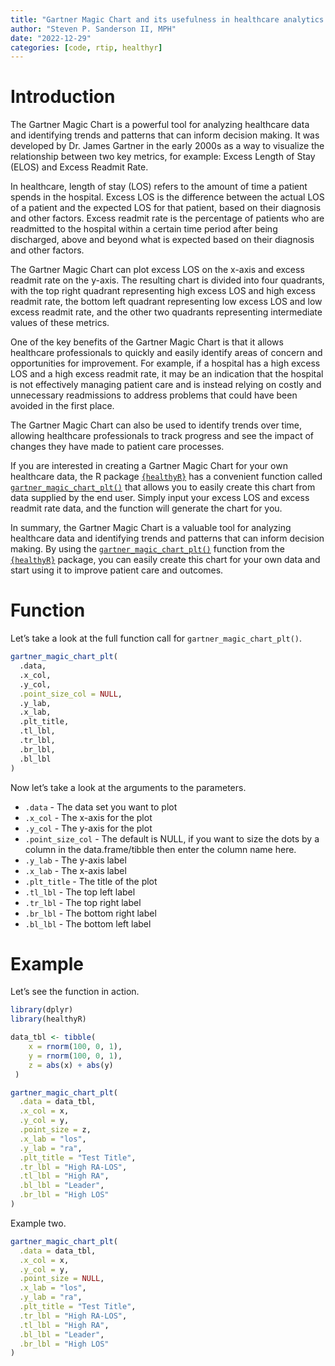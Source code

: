 ```yaml
---
title: "Gartner Magic Chart and its usefulness in healthcare analytics with {healthyR}"
author: "Steven P. Sanderson II, MPH"
date: "2022-12-29"
categories: [code, rtip, healthyr]
---
```


# Introduction

The Gartner Magic Chart is a powerful tool for analyzing healthcare data and identifying trends and patterns that can inform decision making. It was developed by Dr. James Gartner in the early 2000s as a way to visualize the relationship between two key metrics, for example: Excess Length of Stay (ELOS) and Excess Readmit Rate.

In healthcare, length of stay (LOS) refers to the amount of time a patient spends in the hospital. Excess LOS is the difference between the actual LOS of a patient and the expected LOS for that patient, based on their diagnosis and other factors. Excess readmit rate is the percentage of patients who are readmitted to the hospital within a certain time period after being discharged, above and beyond what is expected based on their diagnosis and other factors.

The Gartner Magic Chart can plot excess LOS on the x-axis and excess readmit rate on the y-axis. The resulting chart is divided into four quadrants, with the top right quadrant representing high excess LOS and high excess readmit rate, the bottom left quadrant representing low excess LOS and low excess readmit rate, and the other two quadrants representing intermediate values of these metrics.

One of the key benefits of the Gartner Magic Chart is that it allows healthcare professionals to quickly and easily identify areas of concern and opportunities for improvement. For example, if a hospital has a high excess LOS and a high excess readmit rate, it may be an indication that the hospital is not effectively managing patient care and is instead relying on costly and unnecessary readmissions to address problems that could have been avoided in the first place.

The Gartner Magic Chart can also be used to identify trends over time, allowing healthcare professionals to track progress and see the impact of changes they have made to patient care processes.

If you are interested in creating a Gartner Magic Chart for your own healthcare data, the R package [`{healthyR}`](https://www.spsanderson.com/healthyR/) has a convenient function called [`gartner_magic_chart_plt()`](https://www.spsanderson.com/healthyR/reference/gartner_magic_chart_plt.html) that allows you to easily create this chart from data supplied by the end user. Simply input your excess LOS and excess readmit rate data, and the function will generate the chart for you.

In summary, the Gartner Magic Chart is a valuable tool for analyzing healthcare data and identifying trends and patterns that can inform decision making. By using the [`gartner_magic_chart_plt()`](https://www.spsanderson.com/healthyR/reference/gartner_magic_chart_plt.html) function from the [`{healthyR}`](https://www.spsanderson.com/healthyR/) package, you can easily create this chart for your own data and start using it to improve patient care and outcomes.

# Function

Let's take a look at the full function call for `gartner_magic_chart_plt()`.

```r
gartner_magic_chart_plt(
  .data,
  .x_col,
  .y_col,
  .point_size_col = NULL,
  .y_lab,
  .x_lab,
  .plt_title,
  .tl_lbl,
  .tr_lbl,
  .br_lbl,
  .bl_lbl
)
```

Now let's take a look at the arguments to the parameters.

*  `.data` - The data set you want to plot
*  `.x_col` - The x-axis for the plot
*  `.y_col` - The y-axis for the plot
*  `.point_size_col` - The default is NULL, if you want to size the dots by a column in the data.frame/tibble then enter the column name here.
*  `.y_lab` - The y-axis label
*  `.x_lab` - The x-axis label
*  `.plt_title` - The title of the plot
*  `.tl_lbl` - The top left label
*  `.tr_lbl` - The top right label
*  `.br_lbl` - The bottom right label
*  `.bl_lbl` - The bottom left label

# Example

Let's see the function in action.

```r
library(dplyr)
library(healthyR)

data_tbl <- tibble(
    x = rnorm(100, 0, 1),
    y = rnorm(100, 0, 1),
    z = abs(x) + abs(y)
 )

gartner_magic_chart_plt(
  .data = data_tbl,
  .x_col = x,
  .y_col = y,
  .point_size = z,
  .x_lab = "los",
  .y_lab = "ra",
  .plt_title = "Test Title",
  .tr_lbl = "High RA-LOS",
  .tl_lbl = "High RA",
  .bl_lbl = "Leader",
  .br_lbl = "High LOS"
)
```

Example two.

```r
gartner_magic_chart_plt(
  .data = data_tbl,
  .x_col = x,
  .y_col = y,
  .point_size = NULL,
  .x_lab = "los",
  .y_lab = "ra",
  .plt_title = "Test Title",
  .tr_lbl = "High RA-LOS",
  .tl_lbl = "High RA",
  .bl_lbl = "Leader",
  .br_lbl = "High LOS"
)
```